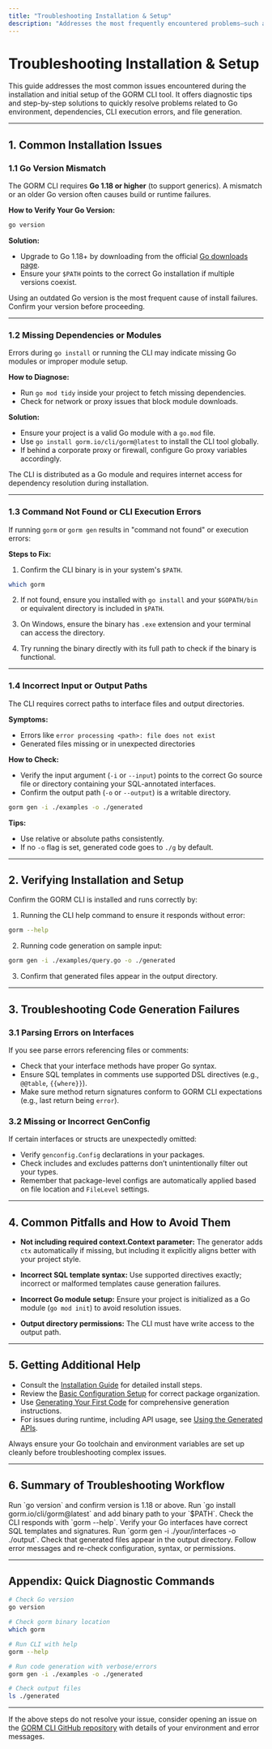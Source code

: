 ```yaml
---
title: "Troubleshooting Installation & Setup"
description: "Addresses the most frequently encountered problems—such as Go version mismatches, missing dependencies, or CLI execution errors—diagnostic tips, and how to resolve them quickly."
---
```


# Troubleshooting Installation & Setup

This guide addresses the most common issues encountered during the installation and initial setup of the GORM CLI tool. It offers diagnostic tips and step-by-step solutions to quickly resolve problems related to Go environment, dependencies, CLI execution errors, and file generation.

---

## 1. Common Installation Issues

### 1.1 Go Version Mismatch

The GORM CLI requires **Go 1.18 or higher** (to support generics). A mismatch or an older Go version often causes build or runtime failures.

**How to Verify Your Go Version:**

```bash
go version
```

**Solution:**
- Upgrade to Go 1.18+ by downloading from the official [Go downloads page](https://golang.org/dl/).
- Ensure your `$PATH` points to the correct Go installation if multiple versions coexist.

<Tip>
Using an outdated Go version is the most frequent cause of install failures. Confirm your version before proceeding.
</Tip>

---

### 1.2 Missing Dependencies or Modules

Errors during `go install` or running the CLI may indicate missing Go modules or improper module setup.

**How to Diagnose:**
- Run `go mod tidy` inside your project to fetch missing dependencies.
- Check for network or proxy issues that block module downloads.

**Solution:**
- Ensure your project is a valid Go module with a `go.mod` file.
- Use `go install gorm.io/cli/gorm@latest` to install the CLI tool globally.
- If behind a corporate proxy or firewall, configure Go proxy variables accordingly.

<Note>
The CLI is distributed as a Go module and requires internet access for dependency resolution during installation.
</Note>

---

### 1.3 Command Not Found or CLI Execution Errors

If running `gorm` or `gorm gen` results in "command not found" or execution errors:

**Steps to Fix:**

1. Confirm the CLI binary is in your system's `$PATH`.

```bash
which gorm
```

2. If not found, ensure you installed with `go install` and your `$GOPATH/bin` or equivalent directory is included in `$PATH`.

3. On Windows, ensure the binary has `.exe` extension and your terminal can access the directory.

4. Try running the binary directly with its full path to check if the binary is functional.

---

### 1.4 Incorrect Input or Output Paths

The CLI requires correct paths to interface files and output directories.

**Symptoms:**
- Errors like `error processing <path>: file does not exist`
- Generated files missing or in unexpected directories

**How to Check:**
- Verify the input argument (`-i` or `--input`) points to the correct Go source file or directory containing your SQL-annotated interfaces.
- Confirm the output path (`-o` or `--output`) is a writable directory.

```bash
gorm gen -i ./examples -o ./generated
```

**Tips:**
- Use relative or absolute paths consistently.
- If no `-o` flag is set, generated code goes to `./g` by default.

---

## 2. Verifying Installation and Setup

Confirm the GORM CLI is installed and runs correctly by:

1. Running the CLI help command to ensure it responds without error:

```bash
gorm --help
```

2. Running code generation on sample input:

```bash
gorm gen -i ./examples/query.go -o ./generated
```

3. Confirm that generated files appear in the output directory.

---

## 3. Troubleshooting Code Generation Failures

### 3.1 Parsing Errors on Interfaces

If you see parse errors referencing files or comments:

- Check that your interface methods have proper Go syntax.
- Ensure SQL templates in comments use supported DSL directives (e.g., `@@table`, `{{where}}`).
- Make sure method return signatures conform to GORM CLI expectations (e.g., last return being `error`).

### 3.2 Missing or Incorrect GenConfig

If certain interfaces or structs are unexpectedly omitted:

- Verify `genconfig.Config` declarations in your packages.
- Check includes and excludes patterns don’t unintentionally filter out your types.
- Remember that package-level configs are automatically applied based on file location and `FileLevel` settings.

---

## 4. Common Pitfalls and How to Avoid Them

- **Not including required context.Context parameter:** The generator adds `ctx` automatically if missing, but including it explicitly aligns better with your project style.

- **Incorrect SQL template syntax:** Use supported directives exactly; incorrect or malformed templates cause generation failures.

- **Incorrect Go module setup:** Ensure your project is initialized as a Go module (`go mod init`) to avoid resolution issues.

- **Output directory permissions:** The CLI must have write access to the output path.

---

## 5. Getting Additional Help

- Consult the [Installation Guide](/getting-started/welcome-and-installation/installation) for detailed install steps.
- Review the [Basic Configuration Setup](/getting-started/first-steps/basic-configuration) for correct package organization.
- Use [Generating Your First Code](/getting-started/first-steps/generating-code) for comprehensive generation instructions.
- For issues during runtime, including API usage, see [Using the Generated APIs](/getting-started/first-steps/using-generated-apis).

<Tip>
Always ensure your Go toolchain and environment variables are set up cleanly before troubleshooting complex issues.
</Tip>

---

## 6. Summary of Troubleshooting Workflow

<Steps>
<Step title="Verify Go Environment">
Run `go version` and confirm version is 1.18 or above.
</Step>
<Step title="Install GORM CLI">
Run `go install gorm.io/cli/gorm@latest` and add binary path to your `$PATH`.
</Step>
<Step title="Run CLI Help">
Check the CLI responds with `gorm --help`.
</Step>
<Step title="Prepare Input Files">
Verify your Go interfaces have correct SQL templates and signatures.
</Step>
<Step title="Generate Code">
Run `gorm gen -i ./your/interfaces -o ./output`.
</Step>
<Step title="Confirm Output">
Check that generated files appear in the output directory.
</Step>
<Step title="Troubleshoot Errors">
Follow error messages and re-check configuration, syntax, or permissions.
</Step>
</Steps>

---

## Appendix: Quick Diagnostic Commands

```bash
# Check Go version
go version

# Check gorm binary location
which gorm

# Run CLI with help
gorm --help

# Run code generation with verbose/errors
gorm gen -i ./examples -o ./generated

# Check output files
ls ./generated
```

---

If the above steps do not resolve your issue, consider opening an issue on the [GORM CLI GitHub repository](https://github.com/go-gorm/cli) with details of your environment and error messages.

